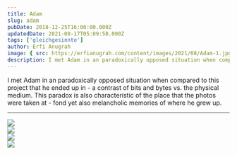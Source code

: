 ```yaml
---
title: Adam
slug: adam
pubDate: 2018-12-25T16:00:00.000Z
updatedDate: 2021-08-17T05:09:58.000Z
tags: ['gleichgesinnte']
author: Erfi Anugrah
image: { src: https://erfianugrah.com/content/images/2021/08/Adam-1.jpg, alt: adam-1 }
description: I met Adam in an paradoxically opposed situation when compared to this project that he ended up in - a contrast of bits and bytes vs. the physical medium. This paradox is also characteristic of the place that the photos were taken at - fond yet also melancholic memories of where he grew up.
---
```


I met Adam in an paradoxically opposed situation when compared to this project that he ended up in - a contrast of bits and bytes vs. the physical medium. This paradox is also characteristic of the place that the photos were taken at - fond yet also melancholic memories of where he grew up.

---

<div class="grid grid-cols-1 sm:grid-cols-2 md:grid-cols-3 lg:grid-cols-4 gap-4">
    <div class="col-span-1">
        <a href ="https://erfianugrah.com/content/images/2021/08/Adam-1.jpg"  data-fslightbox="gallery" >
            <img src="https://erfianugrah.com/content/images/2021/08/Adam-1.jpg" />
        </a>
    </div>
    <div class="col-span-1">
        <a href ="https://erfianugrah.com/content/images/2021/08/Adam-2.jpg"  data-fslightbox="gallery">
            <img src="https://erfianugrah.com/content/images/2021/08/Adam-2.jpg" />
        </a>
    </div>
    <div class="col-span-1">
        <a href ="https://erfianugrah.com/content/images/2021/08/Adam-3-1.jpg"  data-fslightbox="gallery">
            <img src="https://erfianugrah.com/content/images/2021/08/Adam-3-1.jpg" />
        </a>
    </div>
    <div class="col-span-1">
        <a href ="https://erfianugrah.com/content/images/2021/08/Adam-4.jpg"  data-fslightbox="gallery">
            <img src="https://erfianugrah.com/content/images/2021/08/Adam-4.jpg" />
        </a>
    </div>
</div>
